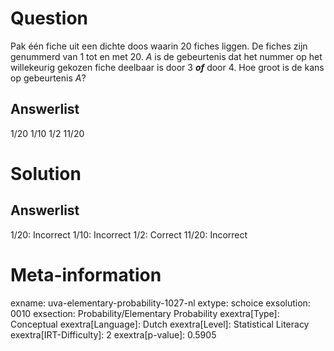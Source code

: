 Question
========

Pak één fiche uit een dichte doos waarin 20 fiches liggen. De fiches
zijn genummerd van 1 tot en met 20. *A* is de gebeurtenis dat het nummer
op het willekeurig gekozen fiche deelbaar is door 3 ***of*** door 4. Hoe
groot is de kans op gebeurtenis *A*?

Answerlist
----------

1/20
1/10
1/2
11/20

Solution
========

Answerlist
----------

1/20: Incorrect
1/10: Incorrect
1/2: Correct
11/20: Incorrect

Meta-information
================
exname: uva-elementary-probability-1027-nl
extype: schoice
exsolution: 0010
exsection: Probability/Elementary Probability
exextra[Type]: Conceptual
exextra[Language]: Dutch
exextra[Level]: Statistical Literacy
exextra[IRT-Difficulty]: 2
exextra[p-value]: 0.5905
